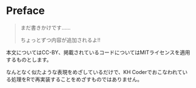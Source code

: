 # Preface {.unnumbered}

> まだ書きかけです……
>
> ちょっとずつ内容が追加されるよ!!

本文についてはCC-BY、掲載されているコードについてはMITライセンスを適用するものとします。

なんとなく似たような表現をめざしているだけで、KH Coderでおこなわれている処理をRで再実装することをめざすものではありません。
